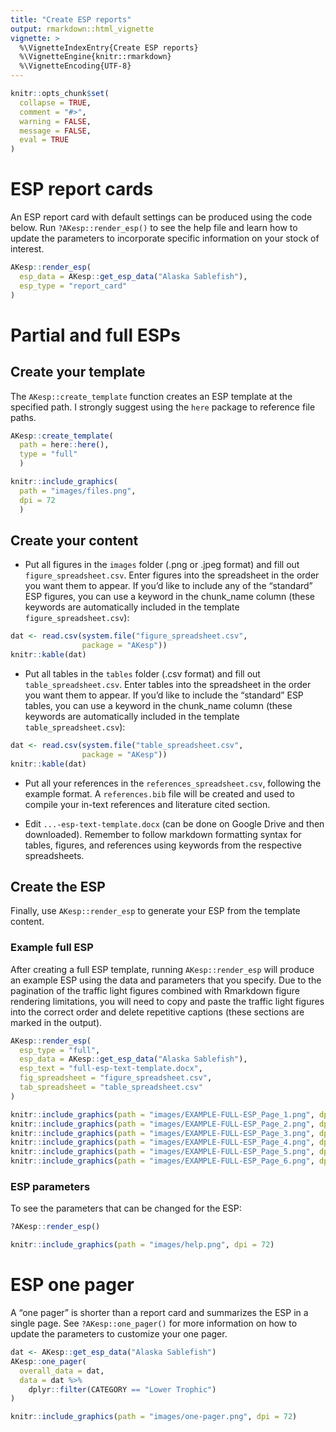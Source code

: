 ```yaml
---
title: "Create ESP reports"
output: rmarkdown::html_vignette
vignette: >
  %\VignetteIndexEntry{Create ESP reports}
  %\VignetteEngine{knitr::rmarkdown}
  %\VignetteEncoding{UTF-8}
---
```


```r
knitr::opts_chunk$set(
  collapse = TRUE,
  comment = "#>",
  warning = FALSE,
  message = FALSE,
  eval = TRUE
)
```

# ESP report cards

An ESP report card with default settings can be produced using the code below. Run `?AKesp::render_esp()` to see the help file and learn how to update the parameters to incorporate specific information on your stock of interest.  

```r
AKesp::render_esp(
  esp_data = AKesp::get_esp_data("Alaska Sablefish"),
  esp_type = "report_card"
)
```

# Partial and full ESPs

## Create your template

The `AKesp::create_template` function creates an ESP template at the specified path. I strongly suggest using the `here` package to reference file paths.

```r
AKesp::create_template(
  path = here::here(),
  type = "full"
  )
```

```r
knitr::include_graphics(
  path = "images/files.png", 
  dpi = 72
  )
```

## Create your content

- Put all figures in the `images` folder (.png or .jpeg format) and fill out `figure_spreadsheet.csv`. Enter figures into the spreadsheet in the order you want them to appear. If you'd like to include any of the "standard" ESP figures, you can use a keyword in the chunk_name column (these keywords are automatically included in the template `figure_spreadsheet.csv`):

``` r
dat <- read.csv(system.file("figure_spreadsheet.csv",
                package = "AKesp"))
knitr::kable(dat)
```

- Put all tables in the `tables` folder (.csv format) and fill out `table_spreadsheet.csv`. Enter tables into the spreadsheet in the order you want them to appear.  If you'd like to include the "standard" ESP tables, you can use a keyword in the chunk_name column (these keywords are automatically included in the template `table_spreadsheet.csv`):

``` r
dat <- read.csv(system.file("table_spreadsheet.csv",
                package = "AKesp"))
knitr::kable(dat)
```

- Put all your references in the `references_spreadsheet.csv`, following the example format. A `references.bib` file will be created and used to compile your in-text references and literature cited section.

- Edit `...-esp-text-template.docx` (can be done on Google Drive and then downloaded). Remember to follow markdown formatting syntax for tables, figures, and references using keywords from the respective spreadsheets. 

## Create the ESP

Finally, use `AKesp::render_esp` to generate your ESP from the template content. 

### Example full ESP

After creating a full ESP template, running `AKesp::render_esp` will produce an example ESP using the data and parameters that you specify. Due to the pagination of the traffic light figures combined with Rmarkdown figure rendering limitations, you will need to copy and paste the traffic light figures into the correct order and delete repetitive captions (these sections are marked in the output).

```r
AKesp::render_esp(
  esp_type = "full",
  esp_data = AKesp::get_esp_data("Alaska Sablefish"),
  esp_text = "full-esp-text-template.docx",
  fig_spreadsheet = "figure_spreadsheet.csv",
  tab_spreadsheet = "table_spreadsheet.csv"
)
```

<p align="center">
```r
knitr::include_graphics(path = "images/EXAMPLE-FULL-ESP_Page_1.png", dpi = 72)
knitr::include_graphics(path = "images/EXAMPLE-FULL-ESP_Page_2.png", dpi = 72)
knitr::include_graphics(path = "images/EXAMPLE-FULL-ESP_Page_3.png", dpi = 72)
knitr::include_graphics(path = "images/EXAMPLE-FULL-ESP_Page_4.png", dpi = 72)
knitr::include_graphics(path = "images/EXAMPLE-FULL-ESP_Page_5.png", dpi = 72)
knitr::include_graphics(path = "images/EXAMPLE-FULL-ESP_Page_6.png", dpi = 72)
```
</p>

### ESP parameters

To see the parameters that can be changed for the ESP:
```r
?AKesp::render_esp()
```

```r
knitr::include_graphics(path = "images/help.png", dpi = 72)
```

# ESP one pager

A "one pager" is shorter than a report card and summarizes the ESP in a single page. See `?AKesp::one_pager()` for more information on how to update the parameters to customize your one pager.

```r
dat <- AKesp::get_esp_data("Alaska Sablefish")
AKesp::one_pager(
  overall_data = dat,
  data = dat %>%
    dplyr::filter(CATEGORY == "Lower Trophic")
)
```

```r
knitr::include_graphics(path = "images/one-pager.png", dpi = 72)
```
